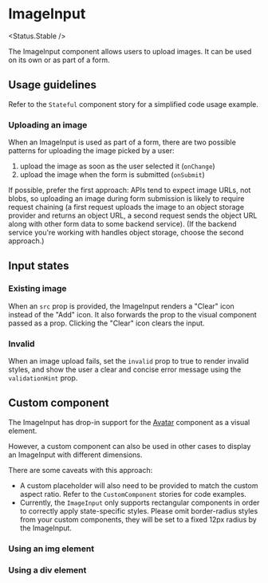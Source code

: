 
<Meta of={Stories} />

# ImageInput

<Status.Stable />

The ImageInput component allows users to upload images. It can be used on its own or as part of a form.

<Story of={Stories.Base} />

<Props />

## Usage guidelines

Refer to the `Stateful` component story for a simplified code usage example.

### Uploading an image

When an ImageInput is used as part of a form, there are two possible patterns for uploading the image picked by a user:

1. upload the image as soon as the user selected it (`onChange`)
2. upload the image when the form is submitted (`onSubmit`)

If possible, prefer the first approach: APIs tend to expect image URLs, not blobs, so uploading an image during form submission is likely to require request chaining (a first request uploads the image to an object storage provider and returns an object URL, a second request sends the object URL along with other form data to some backend service). (If the backend service you're working with handles object storage, choose the second approach.)

## Input states

### Existing image

When an `src` prop is provided, the ImageInput renders a "Clear" icon instead of the "Add" icon. It also forwards the prop to the visual component passed as a prop. Clicking the "Clear" icon clears the input.

<Story of={Stories.WithImage} />

### Invalid

When an image upload fails, set the `invalid` prop to true to render invalid styles, and show the user a clear and concise error message using the `validationHint` prop.

<Story of={Stories.Invalid} />

## Custom component

The ImageInput has drop-in support for the [Avatar](Components/Avatar) component as a visual element.

However, a custom component can also be used in other cases to display an ImageInput with different dimensions.

There are some caveats with this approach:

- A custom placeholder will also need to be provided to match the custom aspect ratio. Refer to the `CustomComponent` stories for code examples.
- Currently, the `ImageInput` only supports rectangular components in order to correctly apply state-specific styles. Please omit border-radius styles from your custom components, they will be set to a fixed 12px radius by the ImageInput.

### Using an img element

<Story of={Stories.CustomComponentImg} />

### Using a div element

<Story of={Stories.CustomComponentDiv} />
